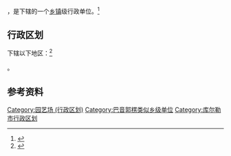 {{中国乡级行政区|65/28/01/400/000}}

'''{{PAGENAMEBASE}}'''，是{{PRC admin/fullname|65/28/01/400/000|3}}下辖的一个[[乡镇|乡镇]]级行政单位。<ref>{{PRC admin/ref sgc|{{PRC admin/parent|65/28/01/400/000}}}}</ref>

== 行政区划 ==

{{PAGENAMEBASE}}下辖以下地区：<ref>{{PRC admin/ref sgc|65/28/01/400/000}}</ref>

{{PRC admin/children|65/28/01/400/000}}。

== 参考资料 ==

{{reflist}}

{{库尔勒市行政区划}}
{{新疆行政区划小作品}}

[[Category:园艺场_(行政区划)|Category:园艺场 (行政区划)]]
[[Category:巴音郭楞类似乡级单位|Category:巴音郭楞类似乡级单位]]
[[Category:库尔勒市行政区划|Category:库尔勒市行政区划]]